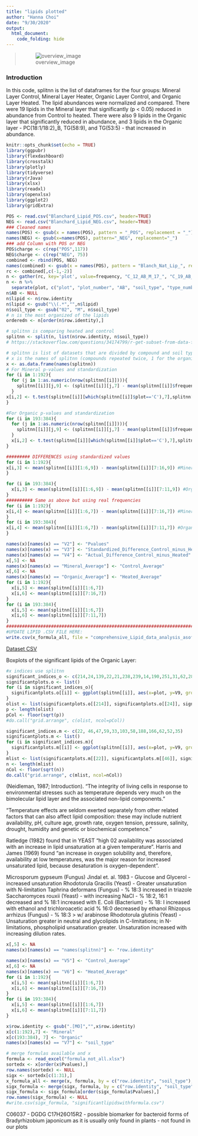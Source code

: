 ```yaml
---
title: "lipids plotted"
author: "Hanna Choi"
date: "9/30/2020"
output: 
  html_document:
    code_folding: hide
---
```


> ![overview_image](lipidoverview.jpg)

### Introduction

In this code, splitnn is the list of dataframes for the four groups: Mineral Layer Control, Mineral Layer Heater, Organic Layer Control, and Organic Layer Heated. The lipid abundances were normalized and compared. There were 19 lipids in the Mineral layer that significantly (p < 0.05) reduced in abundance from Control to heated. There were also 9 lipids in the Organic layer that significantly reduced in abundance, and 3 lipids in the Organic layer - PC(18:1/18:2)_B, TG(58:9), and TG(53:5) - that increased in abundance.

```r
knitr::opts_chunk$set(echo = TRUE)
library(ggpubr)
library(flexdashboard)
library(crosstalk)
library(plotly)
library(tidyverse)
library(rJava)
library(xlsx)
library(readxl)
library(openxlsx)
library(ggplot2)
library(gridExtra)
```

```r
POS <- read.csv("Blanchard_Lipid_POS.csv", header=TRUE)
NEG <- read.csv("Blanchard_Lipid_NEG.csv", header=TRUE)
### Cleaned names
names(POS) <- gsub(x = names(POS), pattern = "_POS", replacement = "_")  
names(NEG) <- gsub(x=names(POS), pattern="_NEG", replacement="_")
### add Column with POS or NEG
POS$charge <- c(rep("POS",117))
NEG$charge <- c(rep("NEG", 75))
combined <- rbind(POS, NEG)
names(combined) <- gsub(x = names(POS), pattern = "Blanch_Nat_Lip_", replacement = "")  
rc <- combined[,c(-1,-2)]
n <- gather(rc, key='plot', value=frequency, "C_12_AB_M_17_", "C_19_AB_M_16_", "C_14_AB_M_27_", "C_30_AB_M_14_", "C_4_AB_M_08_", "C_7_AB_M_07_"  ,"H_30_AB_M_11_"  ,"H_28_AB_M_03_","H_11_AB_M_13_", "H_17_AB_M_18_"  ,   "H_26_AB_M_12_"   ,  "H_2B_M_02_"    ,  "H_2_AB_M_23_", "H_32_AB_M_20_"   ,  "H_34_AB_M_01_"    , "H_4_AB_M_05_"   ,   "C_19_AB_O_26_"  , "C_27_AB_O_21_"    , "C_12_AB_O_25_"     ,"C_14_AB_O_09_"   ,  "C_34_AB_O_10_" , "C_4_AB_O_04_", "H_17_AB_O_22_",  "H_11_AB_O_24_"    , "H_2_AB_O_15_","H_32_AB_O_19_", "H_4_AB_O_06_")
n <- n %>%
  separate(plot, c("plot", "plot_number", "AB", "soil_type", "type_number"), "_")
n$AB <- NULL
n$lipid <- n$row.identity
n$lipid <- gsub("\\(.*","",n$lipid)
n$soil_type <- gsub("02", "M", n$soil_type)
# n is the most organized of the lipids
orderedn <- n[order(n$row.identity),]
```

```r
# splitnn is comparing heated and control
splitnn <- split(n, list(n$row.identity, n$soil_type))
# https://stackoverflow.com/questions/34174799/r-get-subset-from-data-frame-filtering-by-year-date-value
```

```r
# splitnn is list of datasets that are divided by compound and soil type
# x is the names of splitnn (compounds repeated twice, 1 for the organic and 1 for the mineral)
x <- as.data.frame(names(splitnn))
# For Mineral p-values and standardization
for (i in 1:192){
  for (j in 1:as.numeric(nrow(splitnn[[i]]))){
    splitnn[[i]][j,9] <- (splitnn[[i]][j,7] - mean(splitnn[[i]]$frequency)) / sd(splitnn[[i]]$frequency)
  }
x[i,2] <- t.test(splitnn[[i]][which(splitnn[[i]]$plot=='C'),7],splitnn[[i]][which(splitnn[[i]]$plot=='H'),7])$p.value
}

#For Organic p-values and standardization
for (i in 193:384){
  for (j in 1:as.numeric(nrow(splitnn[[i]]))){
    splitnn[[i]][j,9] <- (splitnn[[i]][j,7] - mean(splitnn[[i]]$frequency)) / sd(splitnn[[i]]$frequency) #standardizing both Control and Heat using 1 mean value
  }
  x[i,2] <- t.test(splitnn[[i]][which(splitnn[[i]]$plot=='C'),7],splitnn[[i]][which(splitnn[[i]]$plot=='H'),7])$p.value # using original frequencies
}

######### DIFFERENCES using standardized values
for (i in 1:192){
x[i,3] <- mean(splitnn[[i]][1:6,9]) - mean(splitnn[[i]][7:16,9]) #Mineral difference of control minus heated based on standardized numbers
}

for (i in 193:384){
  x[i,3] <- mean(splitnn[[i]][1:6,9]) - mean(splitnn[[i]][7:11,9]) #Organic difference of control minue heated based on standardized numbers
}
########## Same as above but using real frequencies
for (i in 1:192){
x[i,4] <- mean(splitnn[[i]][1:6,7]) - mean(splitnn[[i]][7:16,7]) #Mineral difference of control minus heated with actual frequencies
}
for (i in 193:384){
x[i,4] <- mean(splitnn[[i]][1:6,7]) - mean(splitnn[[i]][7:11,7]) #Organic difference of control minus heated with actual frequencies
}

names(x)[names(x) == "V2"] <- "Pvalues"
names(x)[names(x) == "V3"] <- "Standardized_Difference_Control_minus_Heated"
names(x)[names(x) == "V4"] <- "Actual_Difference_Control_minus_Heated"
x[,5] <- NA
names(x)[names(x) == "Mineral_Average"] <- "Control_Average"
x[,6] <- NA
names(x)[names(x) == "Organic_Average"] <- "Heated_Average"
for (i in 1:192){
  x[i,5] <- mean(splitnn[[i]][1:6,7])
  x[i,6] <- mean(splitnn[[i]][7:16,7])
}
for (i in 193:384){
  x[i,5] <- mean(splitnn[[i]][1:6,7])
  x[i,6] <- mean(splitnn[[i]][7:11,7])
}
###########################################################################################
#UPDATE LIPID .CSV FILE HERE:
write.csv(x_formula_all, file = "comprehensive_Lipid_data_analysis_asof10.8.20.csv")
```


[Dataset CSV](`comprehensive_Lipid_data_analysis_asof9.24.20.csv`)


Boxplots of the significant lipids of the Organic Layer:
```r
#x indices use splitnn
significant_indices_o <- c(214,24,139,22,21,238,239,14,190,251,31,62,28,225,295,250,181,380,358,145,254,8,9,169,244,159,36,227,23,35,140)
significantplots.o <- list()
for (i in significant_indices_o){
  significantplots.o[[i]] <- ggplot(splitnn[[i]], aes(x=plot, y=V9, group=plot)) + geom_boxplot(aes(fill=plot)) + labs(subtitle = names(splitnn[i])) + theme(axis.title.y = element_blank())
}
olist <- list(significantplots.o[[214]], significantplots.o[[24]], significantplots.o[[139]], significantplots.o[[22]], significantplots.o[[21]], significantplots.o[[238]], significantplots.o[[239]], significantplots.o[[14]], significantplots.o[[190]], significantplots.o[[251]], significantplots.o[[31]], significantplots.o[[62]], significantplots.o[[28]], significantplots.o[[225]], significantplots.o[[295]], significantplots.o[[250]], significantplots.o[[181]], significantplots.o[[380]], significantplots.o[[358]], significantplots.o[[145]], significantplots.o[[254]], significantplots.o[[8]], significantplots.o[[9]], significantplots.o[[169]], significantplots.o[[244]], significantplots.o[[159]], significantplots.o[[36]], significantplots.o[[227]], significantplots.o[[23]], significantplots.o[[35]], significantplots.o[[140]])
p <- length(olist)
pCol <- floor(sqrt(p))
#do.call("grid.arrange", c(olist, ncol=pCol))

```
```r
significant_indices.m <- c(22, 46,47,59,33,103,58,188,166,62,52,35)
significantplots.m <- list()
for (i in significant_indices.m){
  significantplots.m[[i]] <- ggplot(splitnn[[i]], aes(x=plot, y=V9, group=plot)) + geom_boxplot(aes(fill=plot)) + labs(subtitle = names(splitnn[i])) + theme(axis.title.x = element_blank(), axis.title.y = element_blank())
}
mlist <- list(significantplots.m[[22]], significantplots.m[[46]], significantplots.m[[47]], significantplots.m[[59]], significantplots.m[[33]], significantplots.m[[103]], significantplots.m[[58]], significantplots.m[[188]], significantplots.m[[166]], significantplots.m[[62]], significantplots.m[[52]], significantplots.m[[35]]) 
n <- length(mlist)
nCol <- floor(sqrt(n))
do.call("grid.arrange", c(mlist, ncol=nCol))
```
(Neidleman, 1987; Introduction).
"The integrity of living cells in response to environmental stresses such as temperature depends very much on the bimolecular lipid layer and the associated non-lipid components." 

"Temperature effects are seldom exerted separately from other related factors that can also affect lipid composition: these may include nutrient availability, pH, culture age, growth rate, oxygen tension, pressure, salinity, drought, humidity and genetic or biochemical competence."

Ratledge (1982) found that in YEAST "high 02 availability was associated with an increase in lipid unsaturation at a given temperature". Harris and James (1969) found "an increase in oxygen solubility and, therefore, availability at low temperatures, was the major reason for
increased unsaturated lipid, because desaturation is oxygen-dependent".

Microsporum gypseum (Fungus) Jindal et. al. 1983 - Glucose and Glycerol - increased unsaturation
Rhodotorula Gracilis (Yeast) - Greater unsaturation with N-limitation
Taphrina deformans (Fungus) - % 18:3 increased in triazole
Saccharomyces rouxii (Yeast) - with increasing NaCl - % 18:2, 16:1 decreased and % 18:1 increased with 
E. Coli (Bacterium) - % 18: I increased with ethanol and trichloroacetic acid % 16:0 decreased by ethanol
Rhizopus arrhizus (Fungus) - % 18:3 > w/ arabinose 
Rhodotorula glutinis (Yeast) - Unsaturation greater in neutral and glycolipids in C-limitations; in N-limitations, phospholipid unsaturation greater. Unsaturation increased with increasing dilution rates.

```r
x[,5] <- NA
names(x)[names(x) == "names(splitnn)"] <- "row.identity"

names(x)[names(x) == "V5"] <- "Control_Average"
x[,6] <- NA
names(x)[names(x) == "V6"] <- "Heated_Average"
for (i in 1:192){
  x[i,5] <- mean(splitnn[[i]][1:6,7])
  x[i,6] <- mean(splitnn[[i]][7:16,7])
}
for (i in 193:384){
  x[i,5] <- mean(splitnn[[i]][1:6,7])
  x[i,6] <- mean(splitnn[[i]][7:11,7])
}

x$row.identity <- gsub(".[MO]","",x$row.identity)
x[c(1:192),7] <- "Mineral"
x[c(193:384), 7] <- "Organic"
names(x)[names(x) == "V7"] <- "soil_type"
```
```r
# merge formulas available and x
formula <- read_excel("formula_not_all.xlsx")
sortedx <- x[order(x$Pvalues),]
row.names(sortedx) <- NULL
sigx <- sortedx[c(1:31),]
x_formula_all <- merge(x, formula, by = c("row.identity", "soil_type"), all.x = TRUE)
sigx_formula <- merge(sigx, formula, by = c("row.identity", "soil_type"), all.x = TRUE)
sigx_formula <- sigx_formula[order(sigx_formula$Pvalues),]
row.names(sigx_formula) <- NULL
#write.csv(sigx_formula, "significantlipidswithformula.csv")
```
	
C06037 - DGDG C17H26O15R2 - possible biomarker for bacteroid forms of  Bradyrhizobium japonicum as it is usually only found in plants - not found in our plots
